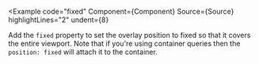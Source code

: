 
<Example
  code="fixed"
  Component={Component}
  Source={Source}
  highlightLines="2"
  undent={8}
>
  Add the `fixed` property to set the overlay position to fixed so that it
  covers the entire viewport.  Note that if you're using container queries
  then the `position: fixed` will attach it to the container.
</Example>
